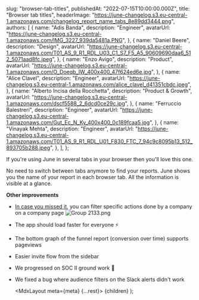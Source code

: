 
  slug: "browser-tab-titles",
  publishedAt: "2022-07-15T10:00:00.000Z",
  title: "Browser tab titles",
  headerImage:
    "https://june-changelog.s3.eu-central-1.amazonaws.com/changelog_report_name_tabs_8e89dd3444.png",
  authors: [
    {
      name: "Adis Banda",
      description: "Engineer",
      avatarUrl: "https://june-changelog.s3.eu-central-1.amazonaws.com/IMG_3227_939da5481a.PNG",
    },
    {
      name: "Daniel Beere",
      description: "Design",
      avatarUrl:
        "https://june-changelog.s3.eu-central-1.amazonaws.com/T01_AS_9_R1_RDL_U03_C1_S7_F5_A5_90609690daa6_512_5071aad8fc.jpeg",
    },
    {
      name: "Enzo Avigo",
      description: "Product",
      avatarUrl:
        "https://june-changelog.s3.eu-central-1.amazonaws.com/O_Doeqb_IW_400x400_47f624ed6e.jpg",
    },
    {
      name: "Alice Clavel",
      description: "Engineer",
      avatarUrl:
        "https://june-changelog.s3.eu-central-1.amazonaws.com/alice_clavel_d41351cbdc.jpeg",
    },
    {
      name: "Alberto Incisa della Rocchetta",
      description: "Product & Growth",
      avatarUrl: "https://june-changelog.s3.eu-central-1.amazonaws.com/dscf5588_2_6dcd0ce29c.jpg",
    },
    {
      name: "Ferruccio Balestreri",
      description: "Engineer",
      avatarUrl:
        "https://june-changelog.s3.eu-central-1.amazonaws.com/Gut_Ec_N_Ky_400x400_0c189fcaa5.jpg",
    },
    {
      name: "Vinayak Mehta",
      description: "Engineer",
      avatarUrl:
        "https://june-changelog.s3.eu-central-1.amazonaws.com/T01_AS_9_R1_RDL_U01_F830_FTC_7_94c9c8095b13_512_893705b288.jpeg",
    },
  ],
};

If you're using June in several tabs in your browser then you'll love this one.

No need to switch between tabs anymore to find your reports. June shows you the name of your report in each browser tab.
All the information is visible at a glance.

**Other improvements**

- [In case you missed it](https://changelog.june.so/changelog/understand-what-users-do), you can filter specific actions done by a company on a company page
  ![Group 2133.png](https://june-changelog.s3.eu-central-1.amazonaws.com/Group_2133_55965d25e5.png)
- The app should load faster for everyone ⚡️
- The bottom graph of the funnel report (conversion over time) supports pageviews
- Easier invite flow from the sidebar
- We progressed on SOC II ground work 🔐
- We fixed a bug where audience filters on the Slack alerts didn't work

  <MdxLayout meta={meta} {...rest}>
    {children}
  </MdxLayout>
);
